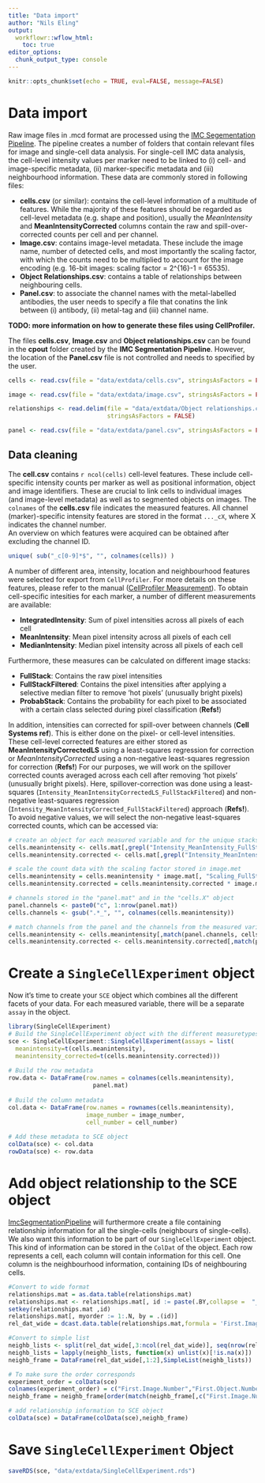 ```yaml
---
title: "Data import"
author: "Nils Eling"
output:
  workflowr::wflow_html:
    toc: true
editor_options:
  chunk_output_type: console
---
```


```r
knitr::opts_chunk$set(echo = TRUE, eval=FALSE, message=FALSE)
```

# Data import

Raw image files in .mcd format are processed using the [IMC Segementation Pipeline](https://github.com/BodenmillerGroup/ImcSegmentationPipeline).
The pipeline creates a number of folders that contain relevant files for image and single-cell data analysis.
For single-cell IMC data analysis, the cell-level intensity values per marker need to be linked to (i) cell- and image-specific metadata, (ii) marker-specific metadata and (iii) neighbourhood information.
These data are commonly stored in following files:

* __cells.csv__ (or similar): contains the cell-level information of a multitude of features. While the majority of these features should be regarded as cell-level metadata (e.g. shape and position), usually the _MeanIntensity_ and __MeanIntensityCorrected__ columns contain the raw and spill-over-corrected counts per cell and per channel.
* __Image.csv__: contains image-level metadata. These include the image name, number of detected cells, and most importantly the scaling factor, with which the counts need to be multiplied to account for the image encoding (e.g. 16-bit images: scaling factor = 2^{16}-1 = 65535).
* __Object Relationships.csv__: contains a table of relationships between neighbouring cells.
* __Panel.csv__: to associate the channel names with the metal-labelled antibodies, the user needs to specify a file that conatins the link between (i) antibody, (ii) metal-tag and (iii) channel name. 

__TODO: more information on how to generate these files using CellProfiler.__ 

The files __cells.csv__, __Image.csv__ and __Object relationships.csv__ can be found in the __cpout__ folder created by the __IMC Segmentation Pipeline__.
However, the location of the __Panel.csv__ file is not controlled and needs to specified by the user.

```r
cells <- read.csv(file = "data/extdata/cells.csv", stringsAsFactors = FALSE)

image <- read.csv(file = "data/extdata/image.csv", stringsAsFactors = FALSE)

relationships <- read.delim(file = "data/extdata/Object relationships.csv", 
                            stringsAsFactors = FALSE)

panel <- read.csv(file = "data/extdata/panel.csv", stringsAsFactors = FALSE)
```

## Data cleaning

The __cell.csv__ contains `r ncol(cells)` cell-level features.
These include cell-specific intensity counts per marker as well as positional information, object and image identifiers.
These are crucial to link cells to individual images (and image-level metadata) as well as to segmented objects on images.
The `colnames` of the __cells.csv__ file indicates the measured features. 
All channel (marker)-specific intensity features are stored in the format `..._cX`, where X indicates the channel number.   
An overview on which features were acquired can be obtained after excluding the channel ID.

```r
unique( sub("_c[0-9]*$", "", colnames(cells)) )
```

A number of different area, intensity, location and neighbourhood features were selected for export from `CellProfiler`.
For more details on these features, please refer to the manual ([CellProfiler Measurement](https://cellprofiler-manual.s3.amazonaws.com/CellProfiler-3.1.9/modules/measurement.html#)).
To obtain cell-specific intesities for each marker, a number of different measurements are available:

* __IntegratedIntensity__: Sum of pixel intensities across all pixels of each cell
* __MeanIntensity__: Mean pixel intensity across all pixels of each cell
* __MedianIntensity__: Median pixel intensity across all pixels of each cell

Furthermore, these measures can be calculated on different image stacks:

* __FullStack__: Contains the raw pixel intensities 
* __FullStackFiltered__:  Contains the pixel intensities after applying a selective median filter to remove 'hot pixels' (unusually bright pixels)
* __ProbabStack__: Contains the probability for each pixel to be associated with a certain class selected during pixel classification (__Refs!__)

In addition, intensities can corrected for spill-over between channels (__Cell Systems ref__).
This is either done on the pixel- or cell-level intensities.
These cell-level corrected features are either stored as __MeanIntensityCorrectedLS__ using a least-squares regression for correction or _MeanIntensityCorrected_ using a non-negative least-squares regression for correction (__Refs!__)
For our purposes, we will work on the spillover corrected counts averaged across each cell after removing 'hot pixels' (unusually bright pixels). 
Here, spillover-correction was done using a least-squares (`Intensity_MeanIntensityCorrectedLS_FullStackFiltered`) and non-negative least-squares regression (`Intensity_MeanIntensityCorrected_FullStackFiltered`) approach (__Refs!__).
To avoid negative values, we will select the non-negative least-squares corrected counts, which can be accessed via:

```r
# create an object for each measured variable and for the unique stacks
cells.meanintensity <- cells.mat[,grepl("Intensity_MeanIntensity_FullStackFiltered_", colnames(cells.mat))]
cells.meanintensity.corrected <- cells.mat[,grepl("Intensity_MeanIntensityCorrected_FullStackFiltered_", colnames(cells.mat))]

# scale the count data with the scaling factor stored in image.met
cells.meanintensity = cells.meanintensity * image.mat[, "Scaling_FullStackFiltered"][1]
cells.meanintensity.corrected = cells.meanintensity.corrected * image.mat[, "Scaling_FullStackFiltered"][1]

# channels stored in the "panel.mat" and in the "cells.X" object
panel.channels <- paste0("c", 1:nrow(panel.mat))
cells.channels <- gsub(".*_", "", colnames(cells.meanintensity))

# match channels from the panel and the channels from the measured variable
cells.meanintensity <- cells.meanintensity[,match(panel.channels, cells.channels)]
cells.meanintensity.corrected <- cells.meanintensity.corrected[,match(panel.channels, cells.channels)]
```

# Create a `SingleCellExperiment` object
Now it's time to create your `SCE` object which combines all the different facets of your data.
For each measured variable, there will be a separate `assay` in the object. 

```r
library(SingleCellExperiment)
# Build the SingleCellExperiment object with the different measuretypes (= assays)
sce <- SingleCellExperiment::SingleCellExperiment(assays = list(
  meanintensity=t(cells.meanintensity),
  meanintensity_corrected=t(cells.meanintensity.corrected)))
  
# Build the row metadata
row.data <- DataFrame(row.names = colnames(cells.meanintensity),
                        panel.mat)
  
# Build the column metadata
col.data <- DataFrame(row.names = rownames(cells.meanintensity),
                      image_number = image_number,
                      cell_number = cell_number)
  
# Add these metadata to SCE object
colData(sce) <- col.data
rowData(sce) <- row.data
```

# Add object relationship to the SCE object
[ImcSegmentationPipeline](github.com/BodenmillerGroup/ImcSegmentationPipeline) will furthermore create a file containing relationship information for all the single-cells (neighbours of single-cells). 
We also want this information to be part of our `SingleCellExperiment` object. 
This kind of information can be stored in the `ColDat` of the object. 
Each row represents a cell, each column will contain information for this cell. 
One column is the neighbourhood information, containing IDs of neighbouring cells. 

```r
#Convert to wide format
relationships.mat = as.data.table(relationships.mat)
relationships.mat <- relationships.mat[, id := paste(.BY,collapse =  "_"), by=.(First.Image.Number,First.Object.Number)]
setkey(relationships.mat ,id)
relationships.mat[, myorder := 1:.N, by = .(id)]
rel_dat_wide = dcast.data.table(relationships.mat,formula = 'First.Image.Number + First.Object.Number ~ myorder', value.var = 'Second.Object.Number')

#Convert to simple list
neighb_lists <- split(rel_dat_wide[,3:ncol(rel_dat_wide)], seq(nrow(rel_dat_wide)))
neighb_lists = lapply(neighb_lists, function(x) unlist(x)[!is.na(x)])
neighb_frame = DataFrame(rel_dat_wide[,1:2],SimpleList(neighb_lists))

# To make sure the order corresponds 
experiment_order = colData(sce)
colnames(experiment_order) = c("First.Image.Number","First.Object.Number")
neighb_frame = neighb_frame[order(match(neighb_frame[,c("First.Image.Number","First.Object.Number")],experiment_order)),]

# add relationship information to SCE object
colData(sce) = DataFrame(colData(sce),neighb_frame)
```

# Save `SingleCellExperiment` Object
```r
saveRDS(sce, "data/extdata/SingleCellExperiment.rds")
```



